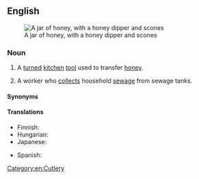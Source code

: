 ==English==
[[Image:runny hunny.jpg|thumb|A jar of honey, with a honey dipper and scones]]

===Noun===
{{en-noun|head=[[honey]] [[dipper]]}}

# A [[turned]] [[kitchen]] [[tool]] used to transfer [[honey]].
# {{context|chiefly|US|lang=en}} A worker who [[collect]]s household [[sewage]] from sewage tanks.

====Synonyms====
{{context|chiefly|Commonwealth of Nations|lang=en}} {{en-noun|head=[[honey]] [[drizzler]]}}

====Translations====
{{trans-top|kitchen tool}}
* Finnish: {{t|fi|hunajalusikka}}
* Hungarian: {{t|hu|mézcsepegtető}}
* Japanese: {{t|ja|ハニーディッパー|tr=hanii dippaa|sc=Jpan}}
{{trans-mid}}
* Spanish: {{t|es|cuchara para miel|f}}
{{trans-bottom}}

[[Category:en:Cutlery]]